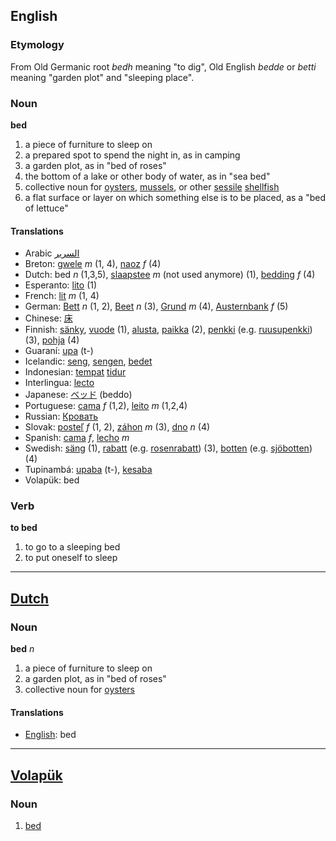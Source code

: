 ==English==
=== Etymology ===
From Old Germanic root ''bedh'' meaning "to dig", Old English ''bedde'' or ''betti'' meaning "garden plot" and "sleeping place".

=== Noun ===

'''bed'''

#a piece of furniture to sleep on
#a prepared spot to spend the night in, as in camping
#a garden plot, as in "bed of roses"
#the bottom of a lake or other body of water, as in "sea bed"
#collective noun for [[oyster]]s, [[mussel]]s, or other [[sessile]] [[shellfish]]
#a flat surface or layer on which something else is to be placed, as a "bed of lettuce"

==== Translations ====
*Arabic [[السرير]]
*Breton: [[gwele]] ''m'' (1, 4), [[naoz]] ''f'' (4)
*Dutch: bed ''n'' (1,3,5), [[slaapstee]] ''m'' (not used anymore) (1), [[bedding]] ''f'' (4)
*Esperanto: [[lito]] (1)
*French: [[lit]] ''m'' (1, 4)
*German: [[Bett]] ''n'' (1, 2), [[Beet]] ''n'' (3), [[Grund]] ''m'' (4), [[Austernbank]] ''f'' (5)
*Chinese: [[床]]
*Finnish: [[sänky]], [[vuode]] (1), [[alusta]], [[paikka]] (2), [[penkki]] (e.g. [[ruusupenkki]]) (3), [[pohja]] (4)
*Guaraní: [[upa]] (t-)
*Icelandic: [[seng]], [[sengen]], [[bedet]] 
*Indonesian: [[tempat]] [[tidur]]
*Interlingua: [[lecto]]
*Japanese: [[ベッド]] (beddo)
*Portuguese: [[cama]] ''f'' (1,2), [[leito]] ''m'' (1,2,4)
*Russian: [[Кровать]]
*Slovak: [[posteľ]] ''f'' (1, 2), [[záhon]] ''m'' (3), [[dno]] ''n'' (4)
*Spanish: [[cama]] ''f'', [[lecho]] ''m''
*Swedish: [[säng]] (1), [[rabatt]] (e.g. [[rosenrabatt]]) (3), [[botten]] (e.g. [[sjöbotten]]) (4)
*Tupinambá: [[upaba]] (t-), [[kesaba]]
*Volapük: bed

=== Verb ===

'''to bed'''

#to go to a sleeping bed
#to put oneself to sleep

----

== [[Dutch]] ==
=== Noun ===
'''bed''' ''n''

#a piece of furniture to sleep on
#a garden plot, as in "bed of roses"
#collective noun for [[oyster]]s
==== Translations ====
*[[English]]: bed

----

== [[Volapük]] ==
===  Noun === 
# [[bed]]